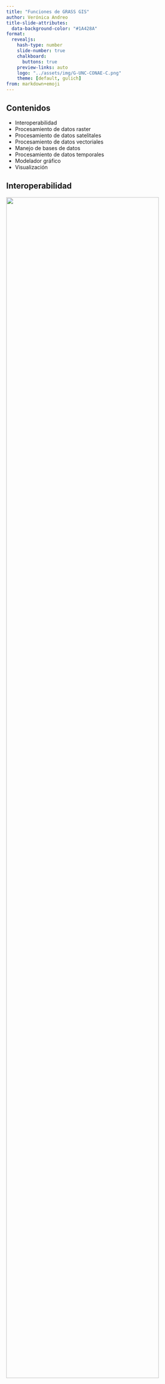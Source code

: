 ```yaml
---
title: "Funciones de GRASS GIS"
author: Verónica Andreo
title-slide-attributes: 
  data-background-color: "#1A428A"
format:
  revealjs: 
    hash-type: number 
    slide-number: true
    chalkboard: 
      buttons: true
    preview-links: auto
    logo: "../assets/img/G-UNC-CONAE-C.png"
    theme: [default, gulich]
from: markdown+emoji
---
```


## Contenidos

- Interoperabilidad
- Procesamiento de datos raster
- Procesamiento de datos satelitales
- Procesamiento de datos vectoriales
- Manejo de bases de datos
- Procesamiento de datos temporales
- Modelador gráfico
- Visualización


## Interoperabilidad

<img src="../assets/img/grass_database_vs_geodata.png" width="90%">


## Importar y exportar mapas raster

::: columns
:::{.column width=50%}
<img src="../assets/img/File_raster_import.png">
:::

:::{.column width=50%}
<img src="../assets/img/File_raster_export.png">
:::
:::

GRASS se apoya en [GDAL](https://www.gdal.org/) para importar y exportar mapas raster


## Importar y exportar mapas vectoriales

<br>

::: columns
:::{.column width=50%}
<img src="../assets/img/File_vector_import.png">
:::

:::{.column width=50%}
<img src="../assets/img/File_vector_export.png">
:::
:::

<br><br>

GRASS se apoya en [OGR](https://www.gdal.org/ogr_arch.html) para importar y exportar datos vectoriales


## Procesamiento de datos raster

::: columns
:::{.column width=50%}
<img src="../assets/img/Raster_menu.png" width="90%">
:::

:::{.column width=50%}
- Datos raster: DEM, cobertura, clima, etc.
- Imágenes satelitales: Landsat, Sentinel, MODIS, SPOT, QuickBird, etc.
:::
:::

[Raster processing](https://grass.osgeo.org/grass-stable/manuals/rasterintro.html) manual

---

### Remuestreo

- [r.resamp.interp](https://grass.osgeo.org/grass-stable/manuals/r.resamp.interp.html): Remuestrea el mapa raster a una cuadrícula más fina usando diferentes métodos de interpolación: vecino más cercano, bilinear, bicúbico (**downscaling**)
- [r.resamp.stats](https://grass.osgeo.org/grass-stable/manuals/r.resamp.stats.html): Remuestrea el mapa raster a una cuadrícula más gruesa utilizando agregación (**upscaling**)


::: columns
:::{.column width=50%}
<img src="../assets/img/Raster_resample_options.png">
:::

:::{.column width=50%}
<img src="../assets/img/r_resamp_stats_6m_20m.png">
:::
:::

---

### Superposición de mapas raster

::: columns
:::{.column width=50%}
<img src="../assets/img/Raster_overlay_options.png">
:::

:::{.column width=50%}
<img src="../assets/img/r_patch.png" width="70%">
:::
:::

- [r.series](https://grass.osgeo.org/grass-stable/manuals/r.series.html): Permite agregar una lista de mapas con diferentes métodos como promedio, mínimo, máximo, etc.
- [r.patch](https://grass.osgeo.org/grass-stable/manuals/r.patch.html): Crea un mapa raster utilizando los valores de las categorías de uno (o más) mapa(s) para rellenar las áreas "sin datos" en otro mapa


---

### Modelado hidrológico

::: columns
:::{.column width=50%}
<img src="../assets/img/Raster_hydro.png">
:::

:::{.column width=50%}
... además de muchos otros addons, por ejemplo:

<img src="../assets/img/r_stream_addons.jpg">
:::
:::

:::{.center}
<img src="../assets/img/r_stream_collage.png" width="65%">
:::

::: footer
@jasiewicz_new_2011
:::

---

### Análisis del terreno

::: columns
:::{.column width=55%}
<img src="../assets/img/Raster_terrain_analysis.png">
:::

:::{.column width=45%}
<img src="../assets/img/geo_forms.png" width="85%">

Salida de [r.geomorphon](https://grass.osgeo.org/grass-stable/manuals/r.geomorphon.html)
:::
:::

---

### Análisis de paisaje

::: columns
:::{.column width=50%}
<img src="../assets/img/Raster_landscape.png">

<img src="../assets/img/r_pi_searchtime.png">

:::{.tiny}
r.pi.searchtime	on West	African	rainforest fragments
:::
:::

:::{.column width=50%}
... varios add-ons para análisis de parches

<img src="../assets/img/Raster_r_pi_addons.png" width="80%">
:::
:::


::: footer
@wegmann_rpi_2018
:::


## Procesamiento de datos satelitales

::: columns
:::{.column width=50%}
Menú Imagery

<img src="../assets/img/Imagery_menu.png">
:::

:::{.column width=50%}
<img src="../assets/img/Imaging-Spectroscopy-Concept.png" width="90%">
:::
:::

[Image processing](https://grass.osgeo.org/grass-stable/manuals/imageryintro.html) manual


---

### Administrar colores y visualización

::: columns
:::{.column width=50%}
<img src="../assets/img/Imagery_colors.png">
::::

:::{.column width=50%}
<img src="../assets/img/i_colors_enhance.jpg" width="85%">
:::
:::

---

### Transformaciones

::: columns
:::{.column width=50%}
<img src="../assets/img/Imagery_transform.png">
:::

:::{.column width=50%}
- [i.pca](https://grass.osgeo.org/grass-stable/manuals/i.pca.html): Análisis de componentes principales
- [i.fft](https://grass.osgeo.org/grass-stable/manuals/i.fft.html): Transformada rápida de Fourier 
- [i.pansharpen](https://grass.osgeo.org/grass-stable/manuals/i.pansharpen.html): Algoritmos de fusión de imágenes para mejorar la resolución de los canales multiespectrales con una banda pancromática de alta resolución
:::
:::

---

### Clasificación

::: columns
:::{.column width=50%}
<img src="../assets/img/Imagery_classification.png">

Métodos supervisados y no supervisados, ver la wiki de <a href="https://grasswiki.osgeo.org/wiki/Image_classification">Image classification</a> para más detalles)
:::

:::{.column width=50%}
- [r.learn.ml](https://grass.osgeo.org/grass7/manuals/addons/r.learn.ml.html): Clasificación supervisada y regresión con Machine Learning
- [r.fuzzy.system](https://grass.osgeo.org/grass7/manuals/addons/r.fuzzy.system.html): Sistema de clasificación autónomo de lógica difusa
- [i.ann.maskrcnn](https://grass.osgeo.org/grass7/manuals/addons/i.ann.maskrcnn.html): Clasificación supervisada con redes neuronales artificiales
- [i.object.activelearning](https://grass.osgeo.org/grass7/manuals/addons/r.object.activelearning.html): Aprendizaje activo para la clasificación de objetos raster
:::
:::

---

### Segmentación y OBIA

::: columns
:::{.column width=50%}
[Clasificación basada en objetos](https://github.com/tgrippa/Opensource_OBIA_processing_chain)

<img src="../assets/img/remotesensing_grass_obia.png" width="75%">
:::

:::{.column width=50%} 
- [i.segment](https://grass.osgeo.org/grass77/manuals/i.segment.html): Identifica segmentos (objetos) a partir de datos de imágenes
- [i.segment.hierarchical](https://grass.osgeo.org/grass7/manuals/addons/i.segment.hierarchical.html): Segmentación jerárquica
- [i.segment.stats](https://grass.osgeo.org/grass7/manuals/addons/i.segment.stats.html): Calcula estadísticas para describir segmentos u objetos
- [i.segment.uspo](https://grass.osgeo.org/grass7/manuals/addons/i.segment.uspo.html): Optimización no supervisada de parámetros de segmentación
- [i.superpixels.slic](https://grass.osgeo.org/grass7/manuals/addons/i.superpixels.slic.html): Realiza la segmentación de imágenes mediante el método SLIC
:::
:::

---

### Herramientas genéricas y para sensores específicos

::: columns
:::{.column width=50%}
<img src="../assets/img/Imagery_satellite_especif_tools.png">
:::

:::{.column width=50%}
Banda 2 de Sentinel-2A después de *i.atcorr*

<img src="../assets/img/i_atcorr_B02_atcorr.png" width="85%">
:::
:::

:::{.center}
... además de diversas extensiones para MODIS, Sentinel 2, Landsat, SRTM, GPM, etc.
:::

---

### Productos derivados de sensado remoto

::: columns
:::{.column width=45%}
<img src="../assets/img/Imagery_products.png">

<img src="../assets/img/ndvi.png" width="90%">
:::

:::{.column width=54%}
- [i.wi](https://grass.osgeo.org/grass7/manuals/addons/i.wi.html): Calcula diferentes tipos de índices de agua
- [i.lswt](https://grass.osgeo.org/grass7/manuals/addons/i.lswt.html): Calcula la temperatura de la superficie de los lagos a partir de la temperatura de brillo
- [i.landsat8.swlst](https://grass.osgeo.org/grass7/manuals/addons/i.landsat8.swlst.html): Algoritmo split-window para estimar LST a partir de datos Landsat 8 OLI/TIRS
- [i.rh](https://grass.osgeo.org/grass7/manuals/addons/i.rh.html): humedad relativa, vapor de agua
- [i.water](https://grass.osgeo.org/grass7/manuals/addons/i.water.html): Detección de agua a partir de índices derivados de datos satelitales
:::
:::

## Procesamiento de datos raster 3D

::: columns
:::{.column width=45%}
Menú raster 3D

<img src="../assets/img/3D_raster_menu.png">
:::

:::{.column width=54%}
Sistema de coordenadas raster 3D y su disposición interna

<img src="../assets/img/raster3d_layout.png" width="80%">
:::
:::

:::{.center}
[3D raster processing](https://grass.osgeo.org/grass-stable/manuals/raster3dintro.html) manual
:::

## Procesamiento de datos vectoriales

::: columns
:::{.column width=50%}
Menú Vector

<img src="../assets/img/Vector_menu.png" width="85%">
:::

:::{.column width=50%}
<img src="../assets/img/vector_types.png" width="85%">

Formatos vectoriales topológicos en GRASS GIS
:::
:::

:::{.center}
[Vector processing](https://grass.osgeo.org/grass-stable/manuals/vectorintro.html) manual
:::

---

### Mantenimiento de la topología


<img src="../assets/img/Vector_topology_maint.png" width="70%">

::: columns
:::{.column width=50%}
<img src="../assets/img/v_clean.png" width="60%">

Limpieza de errores de topología en mapa vectorial
:::

:::{.column width=50%}
<img src="../assets/img/v_generalize_smooth.png" width="60%">

Suavizado. Ver también la wiki de <a href="https://grasswiki.osgeo.org/wiki/V.generalize_tutorial">v.generalize</a>
:::
:::

---

### Selección y superposición

::: columns
:::{.column width=50%}
<img src="../assets/img/Vector_select.png">

<br>

<img src="../assets/img/Vector_overlay.png">
:::

:::{.column width=50%}
Operador *TOUCHES*

<img src="../assets/img/v_select_op_touches.png" width="55%">

Operador *NOT*

<img src="../assets/img/v_overlay_op_not.png" width="50%">
:::
:::

---

### Análisis de redes

::: columns
:::{.column width=50%}
<img src="../assets/img/Vector_network_analysis.png">
:::

:::{.column width=50%}
<img src="../assets/img/v_net_distance.png">
:::
:::

---

### Reportes, estadísticas y actualización de atributos

::: columns
:::{.column width=50%}
<img src="../assets/img/Vector_report_stats.png">

<img src="../assets/img/v_univar.png">
:::

:::{.column width=50%}
<img src="../assets/img/Vector_update_attr.png">

<img src="../assets/img/v_rast_stats.png" width="90%">
:::
:::

---

## Manejo de bases de datos

::: columns
:::{.column width=50%}
Menú Database

<img src="../assets/img/DB_menu.png" width="95%">

<img src="../assets/img/vector_db_connections.png">
:::

:::{.column width=50%}
<img src="../assets/img/db_execute.png">
:::
:::


## Procesamiento de datos temporales

Menú Temporal

::: columns
:::{.column width=50%}
<img src="../assets/img/Temporal_menu.png">
:::

:::{.column width=50%}
- importar/exportar
- topología temporal
- agregación
- acumulación
- álgebra temporal
- interpolación
:::
:::


## Modelador gráfico 

::: {.r-stack}
![](../assets/img/graphical_modeller.png){.fragment width=750}

![](../assets/img/graphical_modeller_python.png){.fragment width=680}

:::

::: footer
[g.gui.gmodeler](https://grass.osgeo.org/grass-stable/manuals/wxGUI.gmodeler.html)
:::

## Visualización en la GUI

<img src="../assets/img/map_display_and_gui_console.png" width="85%">

---

### Map display: vista 3D

:::{.center}
<img src="../assets/img/3d_view.png" width="90%">
:::

---

### Monitores wx

En la terminal:

::: columns
:::{.column width="50%"}
<img src="../assets/img/terminal_wx0_call.png">

Los monitores wx tienen los mismos **botones** que el Map Display en la GUI
:::

:::{.column width="50%"}
<img src="../assets/img/wx_monitor.png">
:::
:::

---

### Map-swipe

:::{.center}
<img src="../assets/img/map_swipe.png" width="60%">

[g.gui.mapswipe](https://grass.osgeo.org/grass-stable/manuals/g.gui.mapswipe.html)
:::

---

### Herramienta de animación

:::{.center}
<img src="../assets/img/lsat5_animation.gif" width="75%">

[g.gui.animation](https://grass.osgeo.org/grass-stable/manuals/g.gui.animation.html)
:::

---

### Compositor cartográfico

:::{.center}
<img src="../assets/img/cartographic_comp_draft.png" width="55%">

[g.gui.psmap](https://grass.osgeo.org/grass-stable/manuals/g.gui.psmap.html)
:::

---

Exportar como .ps .eps or .pdf

:::{.center}
<img src="../assets/img/elevation.png" width="80%">
:::

---

Archivo .psmap para automatizar la composición cartográfica

<br>

```bash
# timestamp: 2018-09-19 18:10
# location: nc_spm_08_grass7
# mapset: user1
# page orientation: Portrait
# g.region raster=elevation@PERMANENT nsres=10.75697211 ewres=10.75268817

maploc 0.450 0.666  4.624 4.174
border n

paper
    width 7.48031496063
    height 5.51181102362
    left 0.196850393701
    right 0.196850393701
    bottom 0.393700787402
    top 0.393700787402
    end

raster elevation@PERMANENT

vareas lakes@PERMANENT
    layer 1
    masked n
    color 136:138:133
    width 1.0
    fcolor 114:159:207
    label Lakes
    lpos 1
    end
vlines roadsmajor@PERMANENT
    type line
    layer 1
    masked n
    color 46:52:54
    width 1.5
    style solid
    linecap butt
    label Roads
    lpos 2
    end
colortable y
    raster elevation@PERMANENT
    where 5.245 0.735
    discrete n
    tickbar n
    font Helvetica
    fontsize 10
    color black
    end
vlegend
    where 5.234 2.249
    font Helvetica
    fontsize 10
    width 0.4
    cols 1
    border none
    end
scalebar s
    where 6.040 4.591
    length 5000.0
    units auto
    height 0.1
    segment 5
    numbers 1
    fontsize 8
    background y
    end
end
```


## Addons

- [i.modis](https://grass.osgeo.org/grass-stable/manuals/addons/i.modis.html): Herramientas para la descarga y el procesamiento de productos MODIS utilizando pyModis
- [i.sentinel](https://grass.osgeo.org/grass-stable/manuals/addons/i.sentinel.html): Herramientas para la descarga y el procesamiento de los productos de Copernicus Sentinel
- [i.landsat](https://grass.osgeo.org/grass-stable/manuals/addons/i.landsat.html): Herramientas para la descarga y el procesamiento de datos Landsat
- [r.hants](https://grass.osgeo.org/grass-stable/manuals/addons/r.hants.html): Aproxima una serie temporal periódica con armónicos
- [r.bioclim](https://grass.osgeo.org/grass-stable/manuals/addons/r.bioclim.html): Calcula índices bioclimáticos
- ... y **otros 300+** en el [repo oficial](https://github.com/OSGeo/grass-addons)!!

<https://grass.osgeo.org/grass-stable/manuals/addons/>



## Referencias

::: {#refs .tiny}
:::

---

<br><br>

:::{.center}
![](../assets/img/grass_logo_alphab.png)
:::